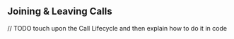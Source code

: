## Joining & Leaving Calls

// TODO touch upon the Call Lifecycle and then explain how to do it in code